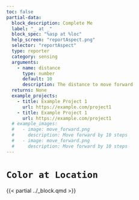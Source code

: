 ```yaml
---
toc: false
partial-data:
  block_description: Complete Me
  label: "_ at _"
  block_spec: "%asp at %loc"
  help_screen: "reportAspect.png"
  selector: "reportAspect"
  type: reporter
  category: sensing
  arguments:
    - name: distance
      type: number
      default: 10
      description: The distance to move forward
  returns: None
  example_projects:
    - title: Example Project 1
      url: https://example.com/project1
    - title: Example Project 1
      url: https://example.com/project1
  # example_images:
  #   - image: move_forward.png
  #     description: Move forward by 10 steps
  #   - image: move_forward.png
  #     description: Move forward by 10 steps
---
```


# `Color at Location` { .unnumbered }

{{< partial ../_block.qmd >}}
